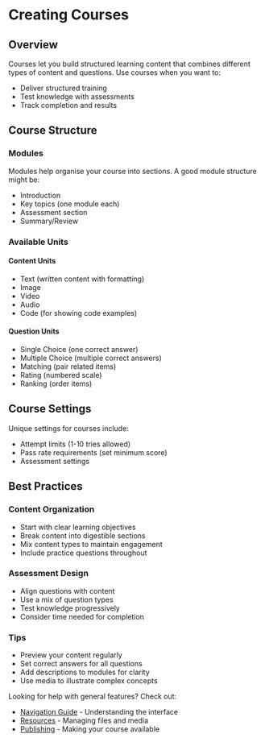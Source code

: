# Creating Courses

## Overview

Courses let you build structured learning content that combines different types of content and questions. Use courses when you want to:

- Deliver structured training
- Test knowledge with assessments
- Track completion and results

## Course Structure

### Modules

Modules help organise your course into sections. A good module structure might be:

- Introduction
- Key topics (one module each)
- Assessment section
- Summary/Review

### Available Units

#### Content Units

- Text (written content with formatting)
- Image
- Video
- Audio
- Code (for showing code examples)

#### Question Units

- Single Choice (one correct answer)
- Multiple Choice (multiple correct answers)
- Matching (pair related items)
- Rating (numbered scale)
- Ranking (order items)

## Course Settings

Unique settings for courses include:

- Attempt limits (1-10 tries allowed)
- Pass rate requirements (set minimum score)
- Assessment settings

## Best Practices

### Content Organization

- Start with clear learning objectives
- Break content into digestible sections
- Mix content types to maintain engagement
- Include practice questions throughout

### Assessment Design

- Align questions with content
- Use a mix of question types
- Test knowledge progressively
- Consider time needed for completion

### Tips

- Preview your content regularly
- Set correct answers for all questions
- Add descriptions to modules for clarity
- Use media to illustrate complex concepts

Looking for help with general features? Check out:

- [Navigation Guide](/create/navigation) - Understanding the interface
- [Resources](/create/resources) - Managing files and media
- [Publishing](/create/publishing) - Making your course available
